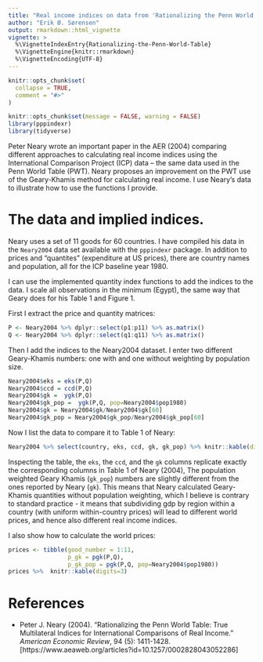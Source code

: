```yaml
---
title: "Real income indices on data from 'Rationalizing the Penn World Table'"
author: "Erik Ø. Sørensen"
output: rmarkdown::html_vignette
vignette: >
  %\VignetteIndexEntry{Rationalizing-the-Penn-World-Table}
  %\VignetteEngine{knitr::rmarkdown}
  %\VignetteEncoding{UTF-8}
---
```


```r
knitr::opts_chunk$set(
  collapse = TRUE,
  comment = "#>"
)
```

```r
knitr::opts_chunk$set(message = FALSE, warning = FALSE)
library(pppindexr)
library(tidyverse)
```

Peter Neary wrote an important paper in the AER (2004) comparing
different approaches to calculating real income indices using the International
Comparison Project (ICP) data -- the same data used in the Penn World Table (PWT). 
Neary proposes an improvement on the PWT use of the Geary-Khamis method for 
calculating real income. I use Neary's data to illustrate how to use the 
functions I provide.

# The data and implied indices.
Neary uses a set of 11 goods for 60 countries. I have compiled his data
in the `Neary2004` data set available with the `pppindexr` package. In addition
to prices and "quantites" (expenditure at US prices), there are country names and
population, all for the ICP baseline year 1980. 

I can use the implemented quantity index functions to add the indices
to the data. I scale all observations in the minimum (Egypt), the same
way that Geary does for his Table 1 and Figure 1.

First I extract the price and quantity matrices:
```r
P <- Neary2004 %>% dplyr::select(p1:p11) %>% as.matrix()
Q <- Neary2004 %>% dplyr::select(q1:q11) %>% as.matrix()
```

Then I add the indices to the Neary2004 dataset. I enter two different
Geary-Khamis numbers: one with and one without weighting by population
size.
```r
Neary2004$eks = eks(P,Q)
Neary2004$ccd = ccd(P,Q)
Neary2004$gk =  ygk(P,Q)
Neary2004$gk_pop =  ygk(P,Q, pop=Neary2004$pop1980)
Neary2004$gk = Neary2004$gk/Neary2004$gk[60]
Neary2004$gk_pop = Neary2004$gk_pop/Neary2004$gk_pop[60]
```

Now I list the data to compare it to Table 1 of Neary:

```r
Neary2004 %>% select(country, eks, ccd, gk, gk_pop) %>% knitr::kable(digits=3)
```

Inspecting the table, the `eks`, the `ccd`, and the `gk` columns replicate
exactly the corresponding columns in Table 1 of Neary (2004), 
The population weighted Geary Khamis (`gk_pop`) numbers are slightly different
from the ones reported by Neary (`gk`). This means
that Neary calculated Geary-Khamis quantities without population weighting,
which I believe is contrary to standard practice - it means that subdividing gdp by 
region within a country (with uniform within-country prices) will lead
to different world prices, and hence also different real income indices. 

I also show how to calculate the world prices:
```r
prices <- tibble(good_number = 1:11,
                 p_gk = pgk(P,Q),
                 p_gk_pop = pgk(P,Q, pop=Neary2004$pop1980))
prices %>%  knitr::kable(digits=3)
```


# References
- Peter J. Neary (2004). "Rationalizing the
  Penn World Table: True Multilateral Indices for International Comparisons
  of Real Income." *American Economic Review*, 94 (5): 1411-1428.
  [https://www.aeaweb.org/articles?id=10.1257/0002828043052286]


